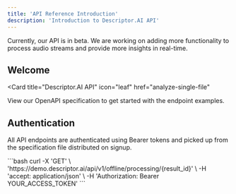 ```yaml
---
title: 'API Reference Introduction'
description: 'Introduction to Descriptor.AI API'
---
```


<Note>
  Currently, our API is in beta. We are working on adding more functionality to process audio streams and provide more insights in real-time.
</Note>

## Welcome

<Card
  title="Descriptor.AI API"
  icon="leaf"
  href="analyze-single-file"
>
  View our OpenAPI specification to get started with the endpoint examples.
</Card>

## Authentication

All API endpoints are authenticated using Bearer tokens and picked up from the specification file distributed on signup.

<CodeBlock>
```bash
  curl -X 'GET' \
  'https://demo.descriptor.ai/api/v1/offline/processing/{result_id}' \
  -H 'accept: application/json' \
  -H 'Authorization: Bearer YOUR_ACCESS_TOKEN'
```
</CodeBlock>